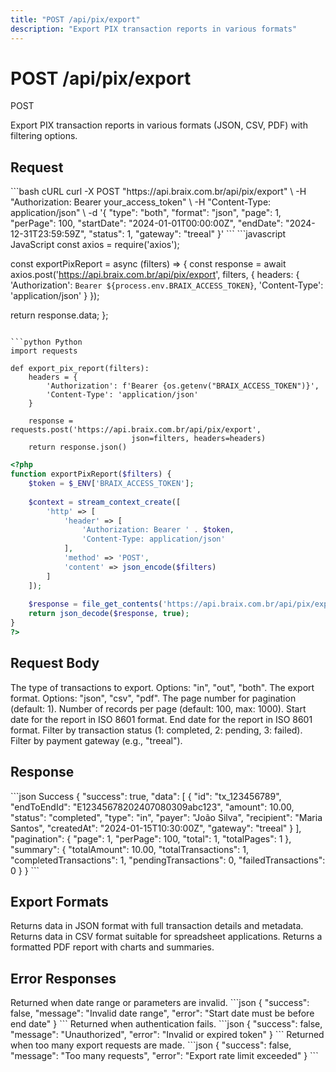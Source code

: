 ```yaml
---
title: "POST /api/pix/export"
description: "Export PIX transaction reports in various formats"
---
```


# POST /api/pix/export

<span class="http-method http-post">POST</span>

Export PIX transaction reports in various formats (JSON, CSV, PDF) with filtering options.

## Request

<RequestExample>
```bash cURL
curl -X POST "https://api.braix.com.br/api/pix/export" \
  -H "Authorization: Bearer your_access_token" \
  -H "Content-Type: application/json" \
  -d '{
    "type": "both",
    "format": "json",
    "page": 1,
    "perPage": 100,
    "startDate": "2024-01-01T00:00:00Z",
    "endDate": "2024-12-31T23:59:59Z",
    "status": 1,
    "gateway": "treeal"
  }'
```
</RequestExample>

<CodeGroup>
```javascript JavaScript
const axios = require('axios');

const exportPixReport = async (filters) => {
  const response = await axios.post('https://api.braix.com.br/api/pix/export', filters, {
    headers: {
      'Authorization': `Bearer ${process.env.BRAIX_ACCESS_TOKEN}`,
      'Content-Type': 'application/json'
    }
  });
  
  return response.data;
};
```

```python Python
import requests

def export_pix_report(filters):
    headers = {
        'Authorization': f'Bearer {os.getenv("BRAIX_ACCESS_TOKEN")}',
        'Content-Type': 'application/json'
    }
    
    response = requests.post('https://api.braix.com.br/api/pix/export', 
                           json=filters, headers=headers)
    return response.json()
```

```php PHP
<?php
function exportPixReport($filters) {
    $token = $_ENV['BRAIX_ACCESS_TOKEN'];
    
    $context = stream_context_create([
        'http' => [
            'header' => [
                'Authorization: Bearer ' . $token,
                'Content-Type: application/json'
            ],
            'method' => 'POST',
            'content' => json_encode($filters)
        ]
    ]);
    
    $response = file_get_contents('https://api.braix.com.br/api/pix/export', false, $context);
    return json_decode($response, true);
}
?>
```
</CodeGroup>

## Request Body

<ParamField query="type" type="string" required>
  The type of transactions to export. Options: "in", "out", "both".
</ParamField>

<ParamField query="format" type="string" required>
  The export format. Options: "json", "csv", "pdf".
</ParamField>

<ParamField query="page" type="number">
  The page number for pagination (default: 1).
</ParamField>

<ParamField query="perPage" type="number">
  Number of records per page (default: 100, max: 1000).
</ParamField>

<ParamField query="startDate" type="string" required>
  Start date for the report in ISO 8601 format.
</ParamField>

<ParamField query="endDate" type="string" required>
  End date for the report in ISO 8601 format.
</ParamField>

<ParamField query="status" type="number">
  Filter by transaction status (1: completed, 2: pending, 3: failed).
</ParamField>

<ParamField query="gateway" type="string">
  Filter by payment gateway (e.g., "treeal").
</ParamField>

## Response

<ResponseExample>
```json Success
{
  "success": true,
  "data": [
    {
      "id": "tx_123456789",
      "endToEndId": "E12345678202407080309abc123",
      "amount": 10.00,
      "status": "completed",
      "type": "in",
      "payer": "João Silva",
      "recipient": "Maria Santos",
      "createdAt": "2024-01-15T10:30:00Z",
      "gateway": "treeal"
    }
  ],
  "pagination": {
    "page": 1,
    "perPage": 100,
    "total": 1,
    "totalPages": 1
  },
  "summary": {
    "totalAmount": 10.00,
    "totalTransactions": 1,
    "completedTransactions": 1,
    "pendingTransactions": 0,
    "failedTransactions": 0
  }
}
```
</ResponseExample>

## Export Formats

<AccordionGroup>
<Accordion title="JSON">
  Returns data in JSON format with full transaction details and metadata.
</Accordion>

<Accordion title="CSV">
  Returns data in CSV format suitable for spreadsheet applications.
</Accordion>

<Accordion title="PDF">
  Returns a formatted PDF report with charts and summaries.
</Accordion>
</AccordionGroup>

## Error Responses

<ResponseField name="400 Bad Request" type="object">
  Returned when date range or parameters are invalid.

  <Expandable title="Error Response">
    ```json
    {
      "success": false,
      "message": "Invalid date range",
      "error": "Start date must be before end date"
    }
    ```
  </Expandable>
</ResponseField>

<ResponseField name="401 Unauthorized" type="object">
  Returned when authentication fails.

  <Expandable title="Error Response">
    ```json
    {
      "success": false,
      "message": "Unauthorized",
      "error": "Invalid or expired token"
    }
    ```
  </Expandable>
</ResponseField>

<ResponseField name="429 Too Many Requests" type="object">
  Returned when too many export requests are made.

  <Expandable title="Error Response">
    ```json
    {
      "success": false,
      "message": "Too many requests",
      "error": "Export rate limit exceeded"
    }
    ```
  </Expandable>
</ResponseField>
